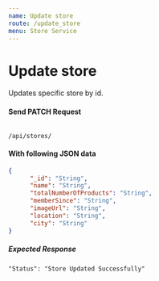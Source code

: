 ```yaml
---
name: Update store
route: /update_store
menu: Store Service
---
```

# Update store 
Updates specific store by id.

#### Send PATCH Request 
<Code>
/api/stores/
</Code>

#### With following JSON data
```json
{
      "_id": "String",
      "name": "String",
      "totalNumberOfProducts": "String",
      "memberSince": "String",
      "imageUrl": "String",
      "location": "String",
      "city": "String"
}
```

##### Expected Response
```
"Status": "Store Updated Successfully"
```
